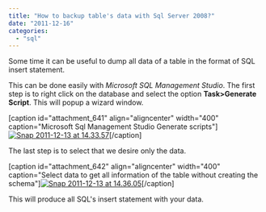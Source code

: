 ```yaml
---
title: "How to backup table's data with Sql Server 2008?"
date: "2011-12-16"
categories: 
  - "sql"
---
```


Some time it can be useful to dump all data of a table in the format of SQL insert statement.

This can be done easily with _Microsoft SQL Management Studio_. The first step is to right click on the database and select the option **Task>Generate Script**. This will popup a wizard window.

\[caption id="attachment\_641" align="aligncenter" width="400" caption="Microsoft Sql Management Studio Generate scripts"\][![](http://patrickdesjardins.com/blog/wp-content/uploads/2011/12/Snap-2011-12-13-at-14.33.57-400x349.png "Snap 2011-12-13 at 14.33.57")](http://patrickdesjardins.com/blog/how-to-backup-tables-data-with-sql-server-2008/snap-2011-12-13-at-14-33-57)\[/caption\]

The last step is to select that we desire only the data.

\[caption id="attachment\_642" align="aligncenter" width="400" caption="Select data to get all information of the table without creating the schema"\][![](http://patrickdesjardins.com/blog/wp-content/uploads/2011/12/Snap-2011-12-13-at-14.36.05-400x288.png "Snap 2011-12-13 at 14.36.05")](http://patrickdesjardins.com/blog/how-to-backup-tables-data-with-sql-server-2008/snap-2011-12-13-at-14-36-05)\[/caption\]

This will produce all SQL's insert statement with your data.
